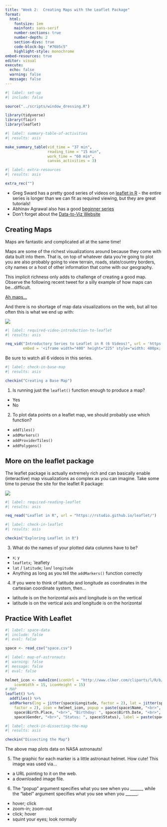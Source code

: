 ```yaml
---
title: "Week 2:  Creating Maps with the Leaflet Package"
format: 
  html: 
    fontsize: 1em
    mainfont: sans-serif
    number-sections: true
    number-depth: 2
    section-divs: true
    code-block-bg: "#76b5c5"
    highlight-style: monochrome
embed-resources: true
editor: visual
execute: 
  echo: false
  warning: false
  message: false
---
```


```r
#| label: set-up
#| include: false

source("../scripts/window_dressing.R")

library(tidyverse)
library(flair)
library(leaflet)
```

```r
#| label: summary-table-of-activities
#| results: asis

make_summary_table(vid_time = "37 min", 
                   reading_time = "15 min", 
                   work_time = "60 min", 
                   canvas_activities = 3)
```

```r
#| label: extra-resources
#| results: asis

extra_rec("")
```

* Greg Sward has a pretty good series of videos on [leaflet in R](https://www.youtube.com/channel/UCVvv6HyBo9pg5-URPeJPQEw/search?query=leaflet) - the entire series is longer than we can fit as required viewing, but they are great tutorials!
* Abhinav Agrawal also has a good [beginner series](https://www.youtube.com/watch?v=ktWjjAlAKtE&list=PL6wLL_RojB5y8uL3uuIMnJ6JoTIFywQ-r&index=1)
* Don't forget about the [Data-to-Viz Website](https://www.data-to-viz.com/)

## Creating Maps

Maps are fantastic and complicated all at the same time! 

Maps are some of the richest visualizations around because they come with data built into them. That is, on top of whatever data you're going to plot you are also probably going to view terrain, roads, state/country borders, city names or a host of other information that come with our geography.

This implicit richness only adds to challenge of creating a good map. Observe the following recent tweet for a silly example of how maps can be...difficult.

[Ah maps...](https://twitter.com/W_R_Chase/status/1249077859525812226?s=20)

And there is no shortage of map data visualizations on the web, but all too often this is what we end up with:

![](../images/xkcdheatmap.png)

```r
#| label: required-video-introduction-to-leaflet
#| results: asis

req_vid("Introductory Series to Leaflet in R (6 Videos)", url = 'https://www.youtube.com/watch?v=6Uz5KBZ8V5E', 
        embed = '<iframe width="400" height="225" style="width: 400px; height: 225px;" src="https://www.youtube.com/embed/6Uz5KBZ8V5E" frameborder="0" allow="accelerometer; autoplay; encrypted-media; gyroscope; picture-in-picture" allowfullscreen></iframe>')
```

:::{.callout-caution}
Be sure to watch all 6 videos in this series.
:::

```r
#| label: check-in-base-map
#| results: asis

checkin("Creating a Base Map")
```

1. Is running just the `leaflet()` function enough to produce a map?

* Yes
* No

2. To plot data points on a leaflet map, we should probably use which function?

* `addTiles()`
* `addMarkers()`
* `addProviderTiles()`
* `addPolygons()`

## More on the leaflet package

The leaflet package is actually extremely rich and can basically enable (interactive) map visualizations as complex as you can imagine. Take some time to peruse the site for the leaflet R package:

![](../images/LeafletLandingPage.PNG)

```r
#| label: required-reading-leaflet
#| results: asis

req_read("Leaflet in R", url = "https://rstudio.github.io/leaflet/")
```

```r
#| label: check-in-leaflet
#| results: asis

checkin("Exploring Leaflet in R")
```

3. What do the names of your plotted data columns have to be?

* `x`; `y`
* `leafletx`; `leaflety
* `lat` / `latitude`; `lon`/ `longitude`
* Anything as long as you tell the `addMarkers()` function correctly

4. If you were to think of latitude and longitude as coordinates in the cartesian coordinate system, then...

* latitude is on the horizontal axis and longitude is on the vertical
* latitude is on the vertical axis and longitude is on the horizontal

## Practice With Leaflet

<!-- No clue where this dataset is... -->

```r
#| label: space-data
#| include: false
#| eval: false

space <- read_csv("space.csv")
```

```r
#| label: map-of-astronauts
#| warning: false
#| message: false
#| eval: false

helmet_icon <- makeIcon(iconUrl = "http://www.clker.com/cliparts/l/R/b/J/X/D/astronaut-helmet-md.png",
    iconWidth = 15, iconHeight = 15)
# MAP
leaflet() %>%
  addTiles() %>%
  addMarkers(lng = jitter(space$Longitude, factor = 2), lat = jitter(space$Latitude,
    factor = 2), icon = helmet_icon, popup = paste(space$Name, "<br>", "Birth Place: ",
    space$Birth.Place, "<br>", "Birthday: ", space$Birth.Date, "<br>", "Gender: ",
    space$Gender, "<br>", "Status: ", space$Status), label = paste(space$Name))
```

```r
#| label: check-in-dissecting-the-map
#| results: asis

checkin("Dissecting the Map")
```

The above map plots data on NASA astronauts!

5. The graphic for each marker is a little astronaut helmet. How cute! This image was used via...

* a URL pointing to it on the web.
* a downloaded image file.

6. The "popup" argument specifies what you see when you ______, while the "label" argument specifies what you see when you ______.

* hover; click
* zoom-in; zoom-out
* click; hover
* squint your eyes; look normally
